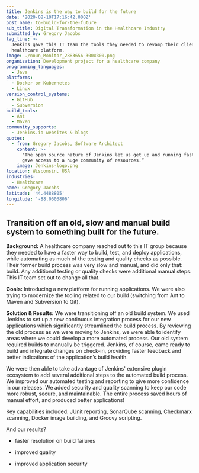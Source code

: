 ```yaml
---
title: Jenkins is the way to build for the future
date: '2020-08-10T17:16:42.000Z'
post_name: to-build-for-the-future
sub_title: Digital Transformation in the Healthcare Industry
submitted_by: Gregory Jacobs
tag_line: >-
  Jenkins gave this IT team the tools they needed to revamp their client's
  healthcare platform.
image: ./noun_Monitor_2883656-300x300.png
organization: Development project for a healthcare company
programming_languages:
  - Java
platforms:
  - Docker or Kubernetes
  - Linux
version_control_systems:
  - GitHub
  - Subversion
build_tools:
  - Ant
  - Maven
community_supports:
  - Jenkins.io websites & blogs
quotes:
  - from: Gregory Jacobs, Software Architect
    content: >-
      "The open source nature of Jenkins let us get up and running fast, and
      gave access to a huge community of resources.“
    image: Jenkins-logo.png
location: Wisconsin, USA
industries:
  - Healthcare
name: Gregory Jacobs
latitude: '44.4488805'
longitude: '-88.0603806'
---
```

## Transition off an old, slow and manual build system to something built for the future.

**Background:** A healthcare company reached out to this IT group because they needed to have a faster way to build, test, and deploy applications, while automating as much of the testing and quality checks as possible. Their former build process was very slow and manual, and did only that: build. Any additional testing or quality checks were additional manual steps. This IT team set out to change all that.

**Goals:** Introducing a new platform for running applications. We were also trying to modernize the tooling related to our build (switching from Ant to Maven and Subversion to Git).

<Testimonal idx="0" />

**Solution & Results:** We were transitioning off an old build system. We used Jenkins to set up a new continuous integration process for our new applications which significantly streamlined the build process. By reviewing the old process as we were moving to Jenkins, we were able to identify areas where we could develop a more automated process. Our old system required builds to manually be triggered. Jenkins, of course, came ready to build and integrate changes on check-in, providing faster feedback and better indications of the application’s build health.

We were then able to take advantage of Jenkins' extensive plugin ecosystem to add several additional steps to the automated build process. We improved our automated testing and reporting to give more confidence in our releases. We added security and quality scanning to keep our code more robust, secure, and maintainable. The entire process saved hours of manual effort, and produced better applications!

Key capabilities included: JUnit reporting, SonarQube scanning, Checkmarx scanning, Docker image building, and Groovy scripting.

And our results?

-   faster resolution on build failures

-   improved quality

-   improved application security
